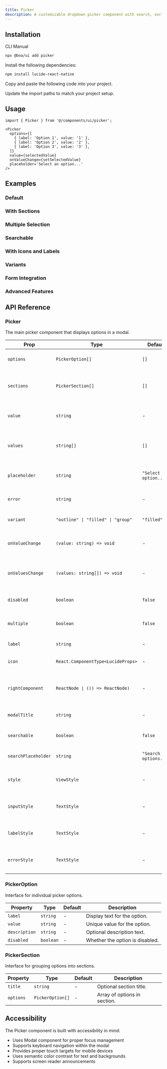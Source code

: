 ```yaml
---
title: Picker
description: A customizable dropdown picker component with search, sections, and multiple selection support.
---
```


<ComponentPreview
  name='picker-demo'
  description='A basic picker with simple options'
/>

## Installation

<CodeTabs>

<TabsList>
  <TabsTrigger value="cli">CLI</TabsTrigger>
  <TabsTrigger value="manual">Manual</TabsTrigger>
</TabsList>
<TabsContent value="cli">

```bash
npx @bna/ui add picker
```

</TabsContent>

<TabsContent value="manual">

<Steps>

<Step>Install the following dependencies:</Step>

```bash
npm install lucide-react-native
```

<Step>Copy and paste the following code into your project.</Step>

<ComponentSource name='picker' title='components/ui/picker.tsx' />

<Step>Update the import paths to match your project setup.</Step>

</Steps>

</TabsContent>

</CodeTabs>

## Usage

```tsx
import { Picker } from '@/components/ui/picker';
```

```tsx
<Picker
  options={[
    { label: 'Option 1', value: '1' },
    { label: 'Option 2', value: '2' },
    { label: 'Option 3', value: '3' },
  ]}
  value={selectedValue}
  onValueChange={setSelectedValue}
  placeholder='Select an option...'
/>
```

## Examples

### Default

<ComponentPreview
  name='picker-demo'
  description='A basic picker with simple options'
/>

### With Sections

<ComponentPreview
  name='picker-sections'
  description='Picker with grouped options in sections'
/>

### Multiple Selection

<ComponentPreview
  name='picker-multiple'
  description='Picker allowing multiple selections'
/>

### Searchable

<ComponentPreview
  name='picker-searchable'
  description='Picker with search functionality'
/>

### With Icons and Labels

<ComponentPreview
  name='picker-styled'
  description='Picker with custom styling, icons, and labels'
/>

### Variants

<ComponentPreview
  name='picker-variants'
  description='Different picker variants: outline, filled, and group'
/>

### Form Integration

<ComponentPreview
  name='picker-form'
  description='Picker integrated with form validation and error handling'
/>

### Advanced Features

<ComponentPreview
  name='picker-advanced'
  description='Picker with descriptions, disabled options, and custom modal title'
/>

## API Reference

### Picker

The main picker component that displays options in a modal.

| Prop                | Type                               | Default                 | Description                                     |
| ------------------- | ---------------------------------- | ----------------------- | ----------------------------------------------- |
| `options`           | `PickerOption[]`                   | `[]`                    | Array of options to display.                    |
| `sections`          | `PickerSection[]`                  | `[]`                    | Array of sections containing grouped options.   |
| `value`             | `string`                           | -                       | Currently selected value (single selection).    |
| `values`            | `string[]`                         | `[]`                    | Currently selected values (multiple selection). |
| `placeholder`       | `string`                           | `"Select an option..."` | Placeholder text when no option is selected.    |
| `error`             | `string`                           | -                       | Error message to display.                       |
| `variant`           | `"outline" \| "filled" \| "group"` | `"filled"`              | Visual variant of the picker.                   |
| `onValueChange`     | `(value: string) => void`          | -                       | Callback when single selection changes.         |
| `onValuesChange`    | `(values: string[]) => void`       | -                       | Callback when multiple selection changes.       |
| `disabled`          | `boolean`                          | `false`                 | Whether the picker is disabled.                 |
| `multiple`          | `boolean`                          | `false`                 | Enable multiple selection mode.                 |
| `label`             | `string`                           | -                       | Label text to display.                          |
| `icon`              | `React.ComponentType<LucideProps>` | -                       | Icon component to display.                      |
| `rightComponent`    | `ReactNode \| (() => ReactNode)`   | -                       | Custom component to display on the right side.  |
| `modalTitle`        | `string`                           | -                       | Title for the modal header.                     |
| `searchable`        | `boolean`                          | `false`                 | Enable search functionality.                    |
| `searchPlaceholder` | `string`                           | `"Search options..."`   | Placeholder for search input.                   |
| `style`             | `ViewStyle`                        | -                       | Additional styles for the picker container.     |
| `inputStyle`        | `TextStyle`                        | -                       | Additional styles for the input text.           |
| `labelStyle`        | `TextStyle`                        | -                       | Additional styles for the label text.           |
| `errorStyle`        | `TextStyle`                        | -                       | Additional styles for the error text.           |

### PickerOption

Interface for individual picker options.

| Property      | Type      | Default | Description                     |
| ------------- | --------- | ------- | ------------------------------- |
| `label`       | `string`  | -       | Display text for the option.    |
| `value`       | `string`  | -       | Unique value for the option.    |
| `description` | `string`  | -       | Optional description text.      |
| `disabled`    | `boolean` | -       | Whether the option is disabled. |

### PickerSection

Interface for grouping options into sections.

| Property  | Type             | Default | Description                  |
| --------- | ---------------- | ------- | ---------------------------- |
| `title`   | `string`         | -       | Optional section title.      |
| `options` | `PickerOption[]` | -       | Array of options in section. |

## Accessibility

The Picker component is built with accessibility in mind:

- Uses Modal component for proper focus management
- Supports keyboard navigation within the modal
- Provides proper touch targets for mobile devices
- Uses semantic color contrast for text and backgrounds
- Supports screen reader announcements

```

```
